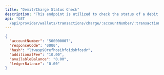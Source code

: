 ```yaml
---
title: "Demit/Charge Status Check"
description: "This endpoint is utilized to check the status of a debit and charge request on a customer wallet"
api: "GET
  /api/provider/wallets/transactions/charge/:accountNumber/:transactionRef/status"
---
```


<ResponseExample>

```json Response
{
  "accountNumber": "500000007",
  "responseCode": "0000",
  "hash": "ltwasp90refhosihfoidshfosdr",
  "additionalFee": "10.00",
  "availableBalance": "0.00",
  "ledgerBalance": "0.00"
}
```

</ResponseExample>
